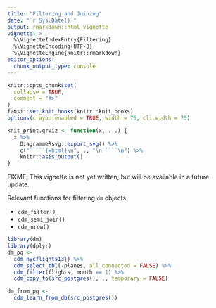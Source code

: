 ```yaml
---
title: "Filtering and Joining"
date: "`r Sys.Date()`"
output: rmarkdown::html_vignette
vignette: >
  %\VignetteIndexEntry{Filtering}
  %\VignetteEncoding{UTF-8}
  %\VignetteEngine{knitr::rmarkdown}
editor_options: 
  chunk_output_type: console
---
```


```r
knitr::opts_chunk$set(
  collapse = TRUE,
  comment = "#>"
)
fansi::set_knit_hooks(knitr::knit_hooks)
options(crayon.enabled = TRUE, width = 75, cli.width = 75)

knit_print.grViz <- function(x, ...) {
  x %>% 
    DiagrammeRsvg::export_svg() %>% 
    c("`````{=html}\n", ., "\n`````\n") %>% 
    knitr::asis_output()
}
```


FIXME: 
This vignette is not yet written, but will be available in a future update.

Relevant functions for filtering `dm` objects:

- `cdm_filter()`
- `cdm_semi_join()`
- `cdm_nrow()`

```r
library(dm)
library(dplyr)
dm_pq <-
  cdm_nycflights13() %>%
  cdm_select_tbl(-planes, all_connected = FALSE) %>%
  cdm_filter(flights, month == 1) %>%
  cdm_copy_to(src_postgres(), ., temporary = FALSE)

dm_from_pq <-
  cdm_learn_from_db(src_postgres())

```

